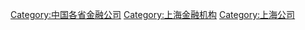 [[Category:中国各省金融公司|Category:中国各省金融公司]]
[[Category:上海金融机构|Category:上海金融机构]]
[[Category:上海公司|Category:上海公司]]